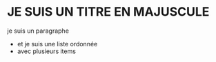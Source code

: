 # JE SUIS UN TITRE EN MAJUSCULE

je suis un paragraphe

- et je suis une liste ordonnée
- avec plusieurs items
